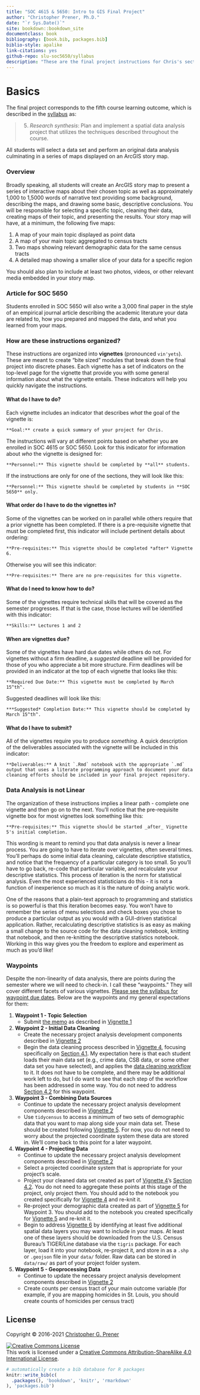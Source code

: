 ```yaml
---
title: "SOC 4615 & 5650: Intro to GIS Final Project"
author: "Christopher Prener, Ph.D."
date: "`r Sys.Date()`"
site: bookdown::bookdown_site
documentclass: book
bibliography: [book.bib, packages.bib]
biblio-style: apalike
link-citations: yes
github-repo: slu-soc5650/syllabus
description: "These are the final project instructions for Chris's sections of SOC 4615 and 5650."
---
```


# Basics {-}

The final project corresponds to the fifth course learning outcome, which is described in the [syllabus](https://slu-soc5650.github.io/syllabus) as:

> 5. *Research synthesis*: Plan and implement a spatial data analysis project that utilizes the techniques described throughout the course.

All students will select a data set and perform an original data analysis culminating in a series of maps displayed on an ArcGIS story map. 

### Overview {-}
Broadly speaking, all students will create an ArcGIS story map to present a series of interactive maps about their chosen topic as well as approximately 1,000 to 1,5000 words of narrative text providing some background, describing the maps, and drawing some basic, descriptive conclusions. You will be responsible for selecting a specific topic, cleaning their data, creating maps of their topic, and presenting the results. Your story map will have, at a minimum, the following five maps:

  1. A map of your main topic displayed as point data
  2. A map of your main topic aggregated to census tracts
  3. Two maps showing relevant demographic data for the same census tracts
  4. A detailed map showing a smaller slice of your data for a specific region
  
You should also plan to include at least two photos, videos, or other relevant media embedded in your story map.

### Article for SOC 5650 {-}
Students enrolled in SOC 5650 will also write a 3,000 final paper in the style of an empirical journal article describing the academic literature your data are related to, how you prepared and mapped the data, and what you learned from your maps.

### How are these instructions organized? {-}
These instructions are organized into **vignettes** (pronounced `vin'yets`). These are meant to create "bite sized" modules that break down the final project into discrete phases. Each vignette has a set of indicators on the top-level page for the vignette that provide you with some general information about what the vignette entails. These indicators will help you quickly navigate the instructions.

#### What do I have to do? {-}
Each vignette includes an indicator that describes *what* the goal of the vignette is:

```block
**Goal:** create a quick summary of your project for Chris.
```

The instructions will vary at different points based on whether you are enrolled in SOC 4615 or SOC 5650. Look for this indicator for information about *who* the vignette is designed for:

```block
**Personnel:** This vignette should be completed by **all** students.
```

If the instructions are only for one of the sections, they will look like this:

```block
**Personnel:** This vignette should be completed by students in **SOC 5650** only.
```

#### What order do I have to do the vignettes in? {-}
Some of the vignettes can be worked on in parallel while others require that a prior vignette has been completed. If there is a pre-requisite vignette that must be completed first, this indicator will include pertinent details about ordering:

```block
**Pre-requisites:** This vignette should be completed *after* Vignette 6.
```

Otherwise you will see this indicator:

```block
**Pre-requisites:** There are no pre-requisites for this vignette.
```

#### What do I need to know how to do? {-}
Some of the vignettes require technical skills that will be covered as the semester progresses. If that is the case, those lectures will be identified with this indicator:

```block
**Skills:** Lectures 1 and 2
```

#### When are vignettes due? {-}
Some of the vignettes have hard due dates while others do not. For vignettes without a firm deadline, a *suggested* deadline will be provided for those of you who appreciate a bit more structure. Firm deadlines will be provided in an indicator at the top of each vignette that looks like this:

```block
**Required Due Date:** This vignette must be completed by March 15^th^.
```

Suggested deadlines will look like this:

```block
***Suggested* Completion Date:** This vignette should be completed by March 15^th^.
```

#### What do I have to submit? {-}
All of the vignettes require you to produce *something*. A quick description of the deliverables associated with the vignette will be included in this indicator:

```block
**Deliverables:** A knit `.Rmd` notebook with the appropriate `.md` output that uses a literate programming approach to document your data cleaning efforts should be included in your final project repository.
```

### Data Analysis is not Linear {-}
The organization of these instructions implies a linear path - complete one vignette and then go on to the next. You'll notice that the pre-requisite vignette box for most vignettes look something like this:

```block
**Pre-requisites:** This vignette should be started _after_ Vignette 5's initial completion.
```

This wording is meant to remind you that data analysis is never a linear process. You are going to have to iterate over vignettes, often several times. You'll perhaps do some initial data cleaning, calculate descriptive statistics, and notice that the frequency of a particular category is too small. So you'll have to go back, re-code that particular variable, and recalculate your descriptive statistics. This process of iteration is the norm for statistical analysis. Even the most experienced statisticians do this - it is not a function of inexperience so much as it is the nature of doing analytic work. 

One of the reasons that a plain-text approach to programming and statistics is so powerful is that this iteration becomes easy. You won't have to remember the series of menu selections and check boxes you chose to produce a particular output as you would with a GUI-driven statistical application. Rather, recalculating descriptive statistics is as easy as making a small change to the source code for the data cleaning notebook, knitting that notebook, and then re-knitting the descriptive statistics notebook. Working in this way gives you the freedom to explore and experiment as much as you'd like!

### Waypoints {-}
Despite the non-linearity of data analysis, there are points during the semester where we will need to check-in. I call these "waypoints." They will cover different facets of various vignettes. [Please see the syllabus for waypoint due dates](https://slu-soc5650.github.io/syllabus/assignments.html#final-project). Below are the waypoints and my general expectations for them:

  1. **Waypoint 1 - Topic Selection**
      * Submit [the memo](the-memo.html) as described in [Vignette 1](topic-data-selection.html)
  2. **Waypoint 2 - Initial Data Cleaning** 
      * Create the necessary project analysis development components described in [Vignette 2](analysis-development.html)
      * Begin the data cleaning process described in [Vignette 4](data-cleaning.html), focusing specifically on [Section 4.1](data-cleaning-overview.html). My expectation here is that each student loads their main data set (e.g., crime data, CSB data, or some other data set you have selected), and applies the [data cleaning workflow](https://github.com/slu-soc5650/module-2-data-cleaning/blob/master/handouts/wranglingWorkflow.pdf) to it. It does not have to be complete, and there may be additional work left to do, but I do want to see that each step of the workflow has been addressed in some way. You do not need to address [Section 4.2](spatial-data-creation.html) for this waypoint.
  3. **Waypoint 3 - Combining Data Sources**
      * Continue to update the necessary project analysis development components described in [Vignette 2](analysis-development.html) 
      * Use `tidycensus` to access a minimum of two sets of demographic data that you want to map along side your main data set. These should be created following [Vignette 5](demographics.html). For now, you do not need to worry about the projected coordinate system these data are stored in. We'll come back to this point for a later waypoint.
  4. **Waypoint 4 - Projecting Data**
      * Continue to update the necessary project analysis development components described in [Vignette 2](analysis-development.html) 
      * Select a projected coordinate system that is appropriate for your project's scale.
      * Project your cleaned data set created as part of [Vignette 4](demographics.html)'s [Section 4.2](spatial-data-creation.html). You do not need to aggregate these points at this stage of the project, only project them. You should add to the notebook you created specifically for [Vignette 4](demographics.html) and re-knit it.
      * Re-project your demographic data created as part of [Vignette 5](demographics.html) for Waypoint 3. You should add to the notebook you created specifically for [Vignette 5](demographics.html) and re-knit it.
      * Begin to address [Vignette 6](https://slu-soc5650.github.io/final-project/spatial-data-access.html) by identifying at least five additional spatial data layers you may want to include in your maps. At least one of these layers should be downloaded from the U.S. Census Bureau's TIGER/Line database via the `tigris` package. For each layer, load it into your notebook, re-project it, and store in as a `.shp` or `.geojson` file in your `data/` folder. Raw data can be stored in `data/raw/` as part of your project folder system.
  5. **Waypoint 5 - Geoprocessing Data**
      * Continue to update the necessary project analysis development components described in [Vignette 2](analysis-development.html) 
      * Create counts per census tract of your main outcome variable (for example, if you are mapping homicides in St. Louis, you should create counts of homicides per census tract)

## License {-}
Copyright © 2016-2021 [Christopher G. Prener](https://chris-prener.github.io)

<a rel="license" href="http://creativecommons.org/licenses/by-sa/4.0/"><img alt="Creative Commons License" style="border-width:0" src="https://i.creativecommons.org/l/by-sa/4.0/88x31.png" /></a><br />This work is licensed under a <a rel="license" href="http://creativecommons.org/licenses/by-sa/4.0/">Creative Commons Attribution-ShareAlike 4.0 International License</a>.

```r
# automatically create a bib database for R packages
knitr::write_bib(c(
  .packages(), 'bookdown', 'knitr', 'rmarkdown'
), 'packages.bib')
```
